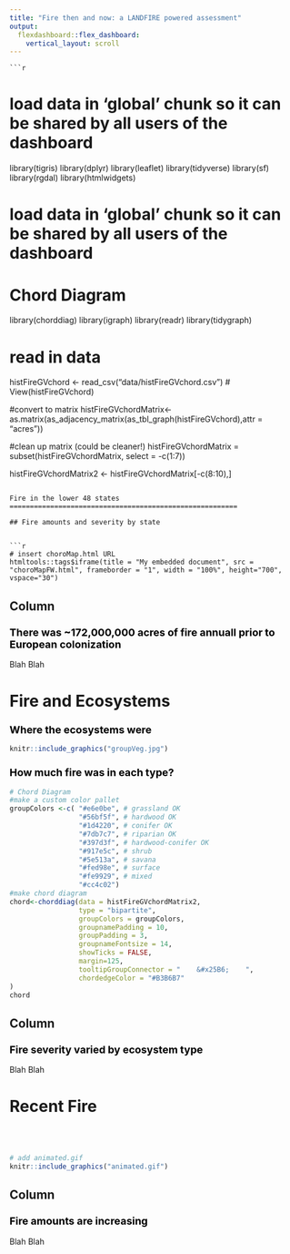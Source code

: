 ```yaml
---
title: "Fire then and now: a LANDFIRE powered assessment"
output: 
  flexdashboard::flex_dashboard:
    vertical_layout: scroll
---
```

    
    ```r
# load data in 'global' chunk so it can be shared by all users of the dashboard
library(tigris)
library(dplyr)
library(leaflet)
library(tidyverse)
library(sf)
library(rgdal)
library(htmlwidgets)


# load data in 'global' chunk so it can be shared by all users of the dashboard
# Chord Diagram
library(chorddiag)
library(igraph)
library(readr)
library(tidygraph)

# read in data
histFireGVchord <- read_csv("data/histFireGVchord.csv")
# View(histFireGVchord)

#convert to matrix
histFireGVchordMatrix<-as.matrix(as_adjacency_matrix(as_tbl_graph(histFireGVchord),attr = "acres"))

#clean up matrix (could be cleaner!)
histFireGVchordMatrix = subset(histFireGVchordMatrix, select = -c(1:7))

histFireGVchordMatrix2 <- histFireGVchordMatrix[-c(8:10),]
```

Fire in the lower 48 states
========================================================

## Fire amounts and severity by state


```r
# insert choroMap.html URL
htmltools::tags$iframe(title = "My embedded document", src = "choroMapFW.html", frameborder = "1", width = "100%", height="700", vspace="30")

```


Column {.sidebar}
-----------------------------------------------------------------------

### <b><font  size="4em" color="#000000">There was ~172,000,000 acres of fire annuall prior to European colonization</font></b>   

Blah Blah





Fire and Ecosystems
=========================================================

### <b><font  size="4em" color="#000000">Where the ecosystems were</font></b> 


```r
knitr::include_graphics("groupVeg.jpg") 
```


### <b><font  size="4em" color="#000000">How much fire was in each type?</font></b>  
    
```r


# Chord Diagram
#make a custom color pallet
groupColors <-c( "#e6e0be", # grassland OK
                 "#56bf5f", # hardwood OK
                 "#1d4220", # conifer OK
                 "#7db7c7", # riparian OK
                 "#397d3f", # hardwood-conifer OK
                 "#917e5c", # shrub
                 "#5e513a", # savana
                 "#fed98e", # surface
                 "#fe9929", # mixed
                 "#cc4c02") 
#make chord diagram
chord<-chorddiag(data = histFireGVchordMatrix2,
                 type = "bipartite",
                 groupColors = groupColors,
                 groupnamePadding = 10,
                 groupPadding = 3,
                 groupnameFontsize = 14,
                 showTicks = FALSE,
                 margin=125,
                 tooltipGroupConnector = "    &#x25B6;    ",
                 chordedgeColor = "#B3B6B7"
)
chord
```

Column {.sidebar}
-----------------------------------------------------------------------

### <b><font  size="4em" color="#000000">Fire severity varied by ecosystem type</font></b>   

Blah Blah

Recent Fire
======================================================================

<br>
<br>

```r
# add animated.gif
knitr::include_graphics("animated.gif")

```



Column {.sidebar}
-----------------------------------------------------------------------

### <b><font  size="4em" color="#000000">Fire amounts are increasing</font></b>   

Blah Blah

